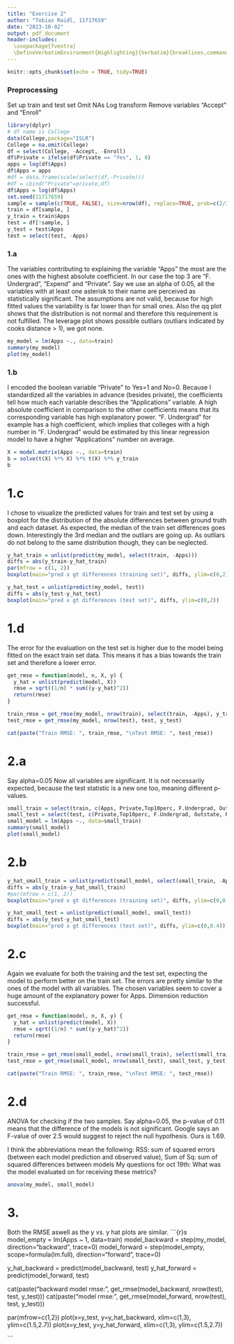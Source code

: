 ```yaml
---
title: "Exercise 2"
author: "Tobias Raidl, 11717659"
date: "2023-10-02"
output: pdf_document
header-includes:
  \usepackage{fvextra}
  \DefineVerbatimEnvironment{Highlighting}{Verbatim}{breaklines,commandchars=\\\{\}}
---
```


```r
knitr::opts_chunk$set(echo = TRUE, tidy=TRUE)
```

### Preprocessing
Set up train and test set
Omit NAs
Log transform
Remove variables "Accept" and "Enroll"
```r
library(dplyr)
# df name is College
data(College,package="ISLR")
College = na.omit(College)
df = select(College, -Accept, -Enroll)
df$Private = ifelse(df$Private == "Yes", 1, 0)
apps = log(df$Apps)
df$Apps = apps
#df = data.frame(scale(select(df,-Private)))
#df = cbind("Private"=private,df)
df$Apps = log(df$Apps)
set.seed(11717659)
sample = sample(c(TRUE, FALSE), size=nrow(df), replace=TRUE, prob=c(2/3,1/3))
train = df[sample, ]
y_train = train$Apps
test = df[!sample, ]
y_test = test$Apps
test = select(test, -Apps)
```
### 1.a
The variables contributing to explaining the variable "Apps" the most are the ones with the highest absolute coefficient. In our case the top 3 are "F. Undergrad", "Expend" and "Private". Say we use an alpha of 0.05, all the variables with at least one asterisk to their name are perceived as statistically significant. The assumptions are not valid, because for high fitted values the variability is far lower than for small ones. Also the qq plot shows that the distribution is not normal and therefore this requirement is not fulfilled. The leverage plot shows possible outliars (outliars indicated by cooks distance > 1), we got none.
```r
my_model = lm(Apps ~., data=train)
summary(my_model)
plot(my_model)

```

### 1.b
I encoded the boolean variable "Private" to Yes=1 and No=0. Because I standardized all the variables in advance (besides private), the coefficients tell how much each variable describes the "Applications" variable. A high absolute coefficient in comparison to the other coefficients means that its corresponding variable has high explanatory power. "F. Undergrad" for example has a high coefficient, which implies that colleges with a high number in "F. Undergrad" would be estimated by this linear regression model to have a higher "Applications" number on average.
```r
X = model.matrix(Apps ~., data=train)
b = solve(t(X) %*% X) %*% t(X) %*% y_train
b
```

# 1.c
I chose to visualize the predicted values for train and test set by using a boxplot for the distribution of the absolute differences between ground truth and each dataset. As expected, the median of the train set differences goes down. Interestingly the 3rd median and the outliars are going up. As outliars do not belong to the same distribution though, they can be neglected.
```r
y_hat_train = unlist(predict(my_model, select(train, -Apps)))
diffs = abs(y_train-y_hat_train)
par(mfrow = c(1, 2))
boxplot(main="pred x gt differences (training set)", diffs, ylim=c(0,2))

y_hat_test = unlist(predict(my_model, test))
diffs = abs(y_test-y_hat_test)
boxplot(main="pred x gt differences (test set)", diffs, ylim=c(0,2))
```

# 1.d
The error for the evaluation on the test set is higher due to the model being fitted on the exact train set data. This means it has a bias towards the train set and therefore a lower error.
```r


get_rmse = function(model, n, X, y) {
  y_hat = unlist(predict(model, X))
  rmse = sqrt((1/n) * sum((y-y_hat)^2))
  return(rmse)
}

train_rmse = get_rmse(my_model, nrow(train), select(train, -Apps), y_train)
test_rmse = get_rmse(my_model, nrow(test), test, y_test)

cat(paste("Train RMSE: ", train_rmse, "\nTest RMSE: ", test_rmse))

```

# 2.a
Say alpha=0.05
Now all variables are significant. It is not necessarily expected, because the test statistic is a new one too, meaning different p-values.
```r
small_train = select(train, c(Apps, Private,Top10perc, F.Undergrad, Outstate, Room.Board, perc.alumni, Expend, Grad.Rate))
small_test = select(test, c(Private,Top10perc, F.Undergrad, Outstate, Room.Board, perc.alumni, Expend, Grad.Rate))
small_model = lm(Apps ~., data=small_train)
summary(small_model)
plot(small_model)
```

# 2.b
```r
y_hat_small_train = unlist(predict(small_model, select(small_train, -Apps)))
diffs = abs(y_train-y_hat_small_train)
#par(mfrow = c(1, 2))
boxplot(main="pred x gt differences (training set)", diffs, ylim=c(0,0.4))

y_hat_small_test = unlist(predict(small_model, small_test))
diffs = abs(y_test-y_hat_small_test)
boxplot(main="pred x gt differences (test set)", diffs, ylim=c(0,0.4))
```

# 2.c
Again we evaluate for both the training and the test set, expecting the model to perform better on the train set. The errors are pretty similar to the ones of the model with all variables. The chosen variables seem to cover a huge amount of the explanatory power for Apps. Dimension reduction successful.
```r
get_rmse = function(model, n, X, y) {
  y_hat = unlist(predict(model, X))
  rmse = sqrt((1/n) * sum((y-y_hat)^2))
  return(rmse)
}

train_rmse = get_rmse(small_model, nrow(small_train), select(small_train, -Apps), y_train)
test_rmse = get_rmse(small_model, nrow(small_test), small_test, y_test)

cat(paste("Train RMSE: ", train_rmse, "\nTest RMSE: ", test_rmse))

```

# 2.d
ANOVA for checking if the two samples. Say alpha=0.05, the p-value of 0.11 means that the difference of the models is not significant. Google says an F-value of over 2.5 would suggest to reject the null hypothesis. Ours is 1.69.

I think the abbreviations mean the following: RSS: sum of squared errors (between each model prediction and observed value), Sum of Sq: sum of squared differences between models
My questions for oct 19th: What was the model evaluated on for receiving these metrics?
```r
anova(my_model, small_model)
```

# 3.
Both the RMSE aswell as the y vs. y hat plots are similar.
```{r}s
model_empty = lm(Apps ~ 1, data=train)
model_backward = step(my_model, direction="backward", trace=0)
model_forward = step(model_empty, scope=formula(lm.full), direction="forward", trace=0)

y_hat_backward = predict(model_backward, test)
y_hat_forward = predict(model_forward, test)

cat(paste("backward model rmse: ", get_rmse(model_backward, nrow(test), test, y_test)))
cat(paste("\nforward model rmse: ", get_rmse(model_forward, nrow(test), test, y_test)))

par(mfrow=c(1,2))
plot(x=y_test, y=y_hat_backward, xlim=c(1,3), ylim=c(1.5,2.7))
plot(x=y_test, y=y_hat_forward, xlim=c(1,3), ylim=c(1.5,2.7))

```